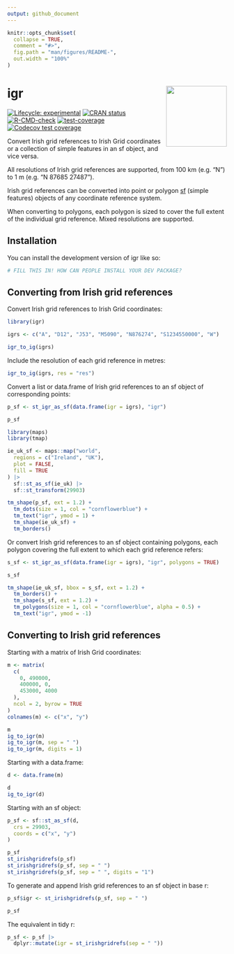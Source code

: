 ```yaml
---
output: github_document
---
```


<!-- README.md is generated from README.Rmd. Please edit that file -->

```r
knitr::opts_chunk$set(
  collapse = TRUE,
  comment = "#>",
  fig.path = "man/figures/README-",
  out.width = "100%"
)
```

# igr <img src="man/figures/logo.png" align="right" height="139" alt="" />

<!-- badges: start -->
[![Lifecycle: experimental](https://img.shields.io/badge/lifecycle-experimental-orange.svg)](https://lifecycle.r-lib.org/articles/stages.html#experimental)
[![CRAN status](https://www.r-pkg.org/badges/version/igr)](https://CRAN.R-project.org/package=igr)
[![R-CMD-check](https://github.com/digitalnature-ie/igr/actions/workflows/R-CMD-check.yaml/badge.svg)](https://github.com/digitalnature-ie/igr/actions/workflows/R-CMD-check.yaml)
[![test-coverage](https://github.com/digitalnature-ie/igr/actions/workflows/test-coverage.yaml/badge.svg)](https://github.com/digitalnature-ie/igr/actions/workflows/test-coverage.yaml)
[![Codecov test coverage](https://codecov.io/gh/digitalnature-ie/igr/branch/main/graph/badge.svg)](https://app.codecov.io/gh/digitalnature-ie/igr?branch=main)
<!-- badges: end -->

Convert Irish grid references to Irish Grid coordinates or a collection of simple features in an sf object, and vice versa.

All resolutions of Irish grid references are supported, from 100 km (e.g. "N") to 1 m (e.g. "N 87685 27487"). 

Irish grid references can be converted into point or polygon [sf](https://r-spatial.github.io/sf/) (simple features) objects of any coordinate reference system.

When converting to polygons, each polygon is sized to cover the full extent of the individual grid reference. Mixed resolutions are supported.

<!-- The Irish Grid is a metre-based coordinate reference system covering the island of Ireland. It is referred to as TM75 / Irish Grid and has been assigned EPSG code 29903. Irish Grid coordinates are a pair of numbers of the form x (easting), and y (northing). The resolution of the Irish Grid is 1 m. -->

<!-- The Irish Grid has been divided into 100 km squares. There are 25 squares. Each has been assigned a letter from A to Z, with the letter I skipped. -->

<!-- Irish grid references use the relevant letter followed by a pair of numbers to refer to a location. Valid grid references include N86, N8762, N876274, N87682748, and N8768527487. These represent squares of side 10 km, 1 km, 100 m, 10 m and 1 m respectively, all within the 100 km square N. -->


## Installation

You can install the development version of igr like so:

``` r
# FILL THIS IN! HOW CAN PEOPLE INSTALL YOUR DEV PACKAGE?
```

## Converting from Irish grid references

Convert Irish grid references to Irish Grid coordinates:

```r
library(igr)

igrs <- c("A", "D12", "J53", "M5090", "N876274", "S1234550000", "W")

igr_to_ig(igrs)
```

Include the resolution of each grid reference in metres:

```r
igr_to_ig(igrs, res = "res")
```

Convert a list or data.frame of Irish grid references to an sf object of corresponding points:

```r
p_sf <- st_igr_as_sf(data.frame(igr = igrs), "igr")

p_sf
```

```r
library(maps)
library(tmap)

ie_uk_sf <- maps::map("world",
  regions = c("Ireland", "UK"),
  plot = FALSE,
  fill = TRUE
) |>
  sf::st_as_sf(ie_uk) |>
  sf::st_transform(29903)

tm_shape(p_sf, ext = 1.2) +
  tm_dots(size = 1, col = "cornflowerblue") +
  tm_text("igr", ymod = 1) +
  tm_shape(ie_uk_sf) +
  tm_borders()
```

Or convert Irish grid references to an sf object containing polygons, each polygon covering the full extent to which each grid reference refers:

```r
s_sf <- st_igr_as_sf(data.frame(igr = igrs), "igr", polygons = TRUE)

s_sf
```

```r
tm_shape(ie_uk_sf, bbox = s_sf, ext = 1.2) +
  tm_borders() +
  tm_shape(s_sf, ext = 1.2) +
  tm_polygons(size = 1, col = "cornflowerblue", alpha = 0.5) +
  tm_text("igr", ymod = -1)
```

## Converting to Irish grid references

Starting with a matrix of Irish Grid coordinates:

```r
m <- matrix(
  c(
    0, 490000,
    400000, 0,
    453000, 4000
  ),
  ncol = 2, byrow = TRUE
)
colnames(m) <- c("x", "y")

m
ig_to_igr(m)
ig_to_igr(m, sep = " ")
ig_to_igr(m, digits = 1)
```
Starting with a data.frame:

```r
d <- data.frame(m)

d
ig_to_igr(d)
```

Starting with an sf object:

```r
p_sf <- sf::st_as_sf(d,
  crs = 29903,
  coords = c("x", "y")
)

p_sf
st_irishgridrefs(p_sf)
st_irishgridrefs(p_sf, sep = " ")
st_irishgridrefs(p_sf, sep = " ", digits = "1")
```

To generate and append Irish grid references to an sf object in base r:

```r
p_sf$igr <- st_irishgridrefs(p_sf, sep = " ")

p_sf
```

The equivalent in tidy r:

```r
p_sf <- p_sf |>
  dplyr::mutate(igr = st_irishgridrefs(sep = " "))
```
